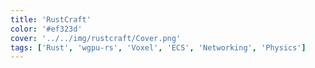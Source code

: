 ```yaml
---
title: 'RustCraft'
color: '#ef323d'
cover: '../../img/rustcraft/Cover.png'
tags: ['Rust', 'wgpu-rs', 'Voxel', 'ECS', 'Networking', 'Physics']
---
```



<Title />

RustCraft is a <u>from scratch</u> modern
alternative to the official Minecraft client. Written in Rust and using
wgpu-rs it focuses on delivering <u>high performance</u> voxel rendering. It features
an Entity Component System (ECS) based rendering system, threaded networking,
mesh building, asset management, <u>render engine</u> and AABB physics engine
providing blazing fast performance.

